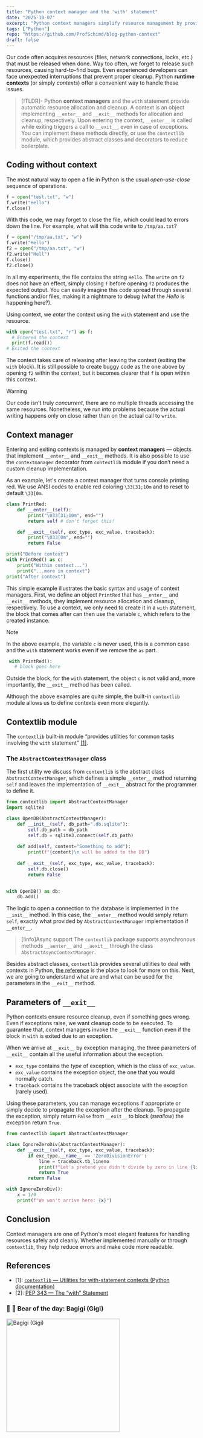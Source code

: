 ```yaml
---
title: "Python context manager and the 'with' statement"
date: "2025-10-07"
excerpt: "Python context managers simplify resource management by providing automatic cleanup. You can easily define custom managers with just a few lines of code."
tags: ["Python"]
repo: "https://github.com/ProfSchimd/blog-python-context"
draft: false
---
```


Our code often acquires resources (files, network connections, locks, etc.) that must be released when done. Way too often, we forget to release such resources, causing hard-to-find bugs. Even experienced developers can face unexpected interruptions that prevent proper cleanup.  Python **runtime contexts** (or simply *contexts*) offer a convenient way to handle these issues.

> [!TLDR]-
> Python **context managers** and the `with` statement provide automatic resource allocation and cleanup. A context is an object implementing `__enter__` and `__exit__` methods for allocation and cleanup, respectively. Upon entering the context, `__enter__` is called while exiting triggers a call to `__exit__`, even in case of exceptions. You can implement these methods directly, or use the `contextlib` module, which provides abstract classes and decorators to reduce boilerplate.

## Coding without context 
The most natural way to open a file in Python is the usual *open-use-close* sequence of operations.

```python
f = open("test.txt", "w")
f.write("Hello")
f.close()    
```

With this code, we may forget to close the file, which could lead to errors down the line. For example, what will this code write to `/tmp/aa.txt`?
```python
f = open("/tmp/aa.txt", "w")
f.write("Hello")
f2 = open("/tmp/aa.txt", "w")
f2.write("Hell")
f.close()
f2.close()
```

In all my experiments, the file contains the string `Hello`. The `write` on `f2` does not have an effect, simply closing `f` before opening `f2` produces the expected output. You can easily imagine this code spread through several functions and/or files, making it a nightmare to debug (what the *Hello* is happening here?).

Using context, we *enter* the context using the `with` statement and use the resource. 

```python
with open("test.txt", "r") as f:
  # Entered the context
  print(f.read())
# Exited the context
```

The context takes care of releasing after leaving the context (exiting the `with` block). It is still possible to create buggy code as the one above by opening `f2` within the context, but it becomes clearer that `f` is open within this context.

> [!warning] 
> Our code isn’t truly *concurrent*, there are no multiple threads accessing the same resources. Nonetheless, we run into problems because the actual writing happens only on close rather than on the actual call to `write`.

## Context manager

Entering and exiting contexts is managed by **context managers** — objects that implement `__enter__` and `__exit__` methods. It is also possible to use the `contextmanager` decorator from `contextlib` module if you don’t need a custom cleanup implementation.

As an example, let's create a context manager that turns console printing red. We use ANSI codes to enable red coloring `\33[31;10m` and to reset to default `\33[0m`.

```python
class PrintRed:
	def __enter__(self):
		print("\033[31;10m", end="")
		return self # don't forget this!

	def __exit__(self, exc_type, exc_value, traceback):
		print("\033[0m", end="")
		return False

print("Before context")
with PrintRed() as c:
	print("Within context...")
	print("...more in context")
print("After context")
```

This simple example illustrates the basic syntax and usage of context managers. First, we define an object `PrintRed` that has `__enter__` and `__exit__` methods, they implement resource allocation and cleanup, respectively. To use a context, we only need to create it in a `with` statement, the block that comes after can then use the variable `c`, which refers to the created instance.

> [!note]
> In the above example, the variable `c` is never used, this is a common case and the `with` statement works even if we remove the `as` part.
> ```python
>  with PrintRed():
>    # block goes here
> ```

Outside the block, for the `with` statement, the object `c` is not valid and, more importantly, the `__exit__` method has been called.

Although the above examples are quite simple, the built-in `contextlib` module allows us to define contexts even more elegantly.

## Contextlib module

The `contextlib` built-in module “provides utilities for common tasks involving the `with` statement” [[1]](https://docs.python.org/3/library/contextlib.html).

### The `AbstractContextManager` class

The first utility we discuss from `contextlib` is the abstract class `AbstractContextManager`, which defines a simple `__enter__` method returning `self` and leaves the implementation of `__exit__` abstract for the programmer to define it.

```python
from contextlib import AbstractContextManager
import sqlite3

class OpenDB(AbstractContextManager):
    def __init__(self, db_path=".db.sqlite"):
        self.db_path = db_path
        self.db = sqlite3.connect(self.db_path)
        
    def add(self, content="Something to add"):
        print(f"{content}\n will be added to the DB")
    
    def __exit__(self, exc_type, exc_value, traceback):
        self.db.close()
        return False
        

with OpenDB() as db:
    db.add()
```

The logic to open a connection to the database is implemented in the `__init__` method. In this case, the `__enter__` method would simply return `self`, exactly what provided by `AbstractContextManager` implementation if `__enter__`.

> [!info]Async support
> The `contextlib` package supports asynchronous methods `__aenter__` and `__aexit__` through the class `AbstractAsyncContextManager`.

Besides abstract classes, `contextlib` provides several utilities to deal with contexts in Python, [the reference](https://docs.python.org/3/library/contextlib.html) is the place to look for more on this. Next, we are going to understand what are and what can be used for the parameters in the `__exit__` method.

## Parameters of `__exit__`

Python contexts ensure resource cleanup, even if something goes wrong. Even if exceptions raise, we want cleanup code to be executed. To guarantee that, context managers invoke the `__exit__` function even if the block in `with` is exited due to an exception.

When we arrive at `__exit__` by exception managing, the three parameters of `__exit__` contain all the useful information about the exception.

- `exc_type` contains the *type* of exception, which is the class of `exc_value`.
- `exc_value` contains the exception object, the one that you would normally catch.
- `traceback` contains the traceback object associate with the exception (rarely used).

Using these parameters, you can manage exceptions if appropriate or simply decide to propagate the exception after the cleanup. To propagate the exception, simply return `False` from `__exit__` to block (*swallow*) the exception return `True`.

```python
from contextlib import AbstractContextManager

class IgnoreZeroDiv(AbstractContextManager):
    def __exit__(self, exc_type, exc_value, traceback):
        if exc_type.__name__ == 'ZeroDivisionError':
            line = traceback.tb_lineno
            print(f"Let's pretend you didn't divide by zero in line {line}")
            return True
        return False

with IgnoreZeroDiv():
    x = 1/0
    print(f"We won't arrive here: {x}")
```

## Conclusion
Context managers are one of Python's most elegant features for handling resources safely and cleanly. Whether implemented manually or through `contextlib`, they help reduce errors and make code more readable.

## References

- [1]: [`contextlib` — Utilities for with-statement contexts (Python documentation)](https://docs.python.org/3/library/contextlib.html)
- [2]: [PEP 343 — The “with” Statement](https://peps.python.org/pep-0343/)

### 🐻 📆 Bear of the day: Bagigi (Gigi) 
<div className="flex justify-center">
<Image height="300" width="300" alt="Bagigi (Gigi)" src="/bears/gigi.jpg"  />
</div>
